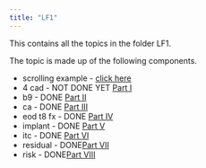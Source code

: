 ```yaml
---
title: "LF1"
---
```


This contains all the topics in the folder LF1.

The topic is made up of the following components. 

* scrolling example - [click here](topic_i.html)
* 4 cad - NOT DONE YET [Part I](topic_ix.html)
* b9 - DONE [Part II](topic_ii.html)
* ca - DONE [Part III](topic_iii.html)
* eod t8 fx - DONE [Part IV](topic_iv.html)
* implant - DONE [Part V](topic_v.html)
* itc - DONE [Part VI](topic_vi.html)
* residual - DONE[Part VII](topic_vii.html)
* risk - DONE[Part VIII](topic_viii.html)

